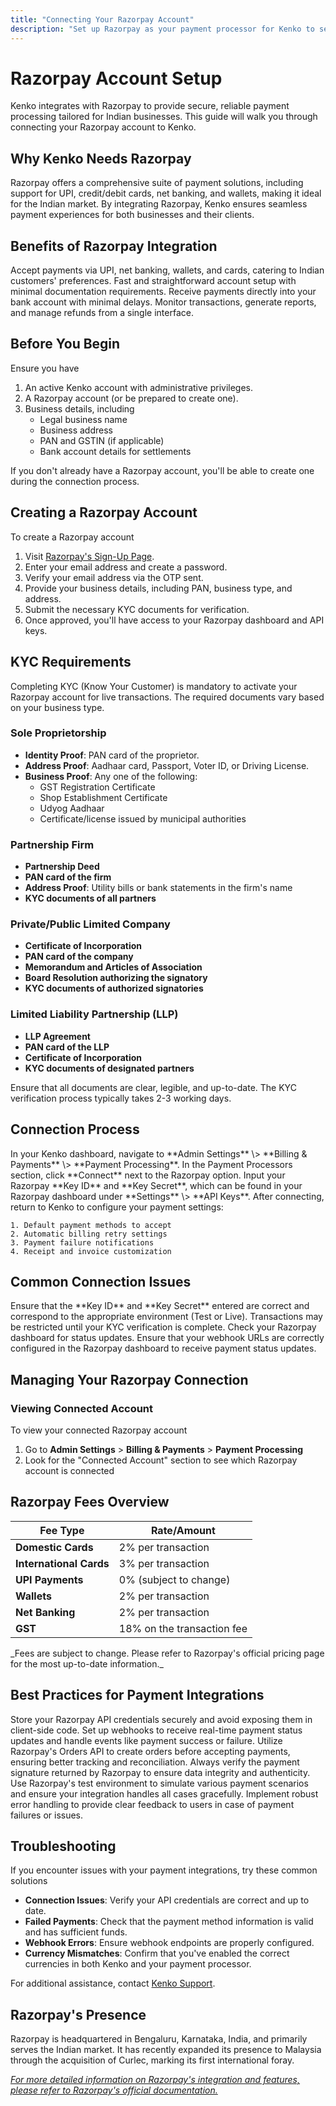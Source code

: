 ```yaml
---
title: "Connecting Your Razorpay Account"
description: "Set up Razorpay as your payment processor for Kenko to securely handle transactions"
---
```


# Razorpay Account Setup

Kenko integrates with Razorpay to provide secure, reliable payment processing tailored for Indian businesses. This guide will walk you through connecting your Razorpay account to Kenko.

## Why Kenko Needs Razorpay

Razorpay offers a comprehensive suite of payment solutions, including support for UPI, credit/debit cards, net banking, and wallets, making it ideal for the Indian market. By integrating Razorpay, Kenko ensures seamless payment experiences for both businesses and their clients.

## Benefits of Razorpay Integration

<CardGroup cols={2}>
  <Card title="Localized Payment Methods" icon="globe">
    Accept payments via UPI, net banking, wallets, and cards, catering to Indian customers' preferences.
  </Card>
  <Card title="Quick Onboarding" icon="rocket">
    Fast and straightforward account setup with minimal documentation requirements.
  </Card>
  <Card title="Real-Time Settlements" icon="clock">
    Receive payments directly into your bank account with minimal delays.
  </Card>
  <Card title="Comprehensive Dashboard" icon="chart-line">
    Monitor transactions, generate reports, and manage refunds from a single interface.
  </Card>
</CardGroup>

## Before You Begin

Ensure you have

1. An active Kenko account with administrative privileges.
2. A Razorpay account (or be prepared to create one).
3. Business details, including
   - Legal business name
   - Business address
   - PAN and GSTIN (if applicable)
   - Bank account details for settlements

<Note>
  If you don't already have a Razorpay account, you'll be able to create one during the connection process.
</Note>

## Creating a Razorpay Account

To create a Razorpay account

1. Visit [Razorpay's Sign-Up Page](https://dashboard.razorpay.com/signup).
2. Enter your email address and create a password.
3. Verify your email address via the OTP sent.
4. Provide your business details, including PAN, business type, and address.
5. Submit the necessary KYC documents for verification.
6. Once approved, you'll have access to your Razorpay dashboard and API keys.

## **KYC Requirements**

Completing KYC (Know Your Customer) is mandatory to activate your Razorpay account for live transactions. The required documents vary based on your business type.

### Sole Proprietorship

- **Identity Proof**: PAN card of the proprietor.
- **Address Proof**: Aadhaar card, Passport, Voter ID, or Driving License.
- **Business Proof**: Any one of the following:
  - GST Registration Certificate
  - Shop Establishment Certificate
  - Udyog Aadhaar
  - Certificate/license issued by municipal authorities

### Partnership Firm

- **Partnership Deed**
- **PAN card of the firm**
- **Address Proof**: Utility bills or bank statements in the firm's name
- **KYC documents of all partners**

### Private/Public Limited Company

- **Certificate of Incorporation**
- **PAN card of the company**
- **Memorandum and Articles of Association**
- **Board Resolution authorizing the signatory**
- **KYC documents of authorized signatories**

### Limited Liability Partnership (LLP)

- **LLP Agreement**
- **PAN card of the LLP**
- **Certificate of Incorporation**
- **KYC documents of designated partners**

<Note>
  Ensure that all documents are clear, legible, and up-to-date. The KYC verification process typically takes 2-3 working days.
</Note>

## Connection Process

<Steps>
  <Step title="Access Payment Settings">
    In your Kenko dashboard, navigate to **Admin Settings** \> **Billing & Payments** \> **Payment Processing**.
  </Step>
  <Step title="Select Razorpay">
    In the Payment Processors section, click **Connect** next to the Razorpay option.
  </Step>
  <Step title="Enter API Credentials">
    Input your Razorpay **Key ID** and **Key Secret**, which can be found in your Razorpay dashboard under **Settings** \> **API Keys**.
  </Step>
  <Step title="Configure Payment Settings">
    After connecting, return to Kenko to configure your payment settings:

    1. Default payment methods to accept
    2. Automatic billing retry settings
    3. Payment failure notifications
    4. Receipt and invoice customization
  </Step>
</Steps>

## Common Connection Issues

<AccordionGroup>
  <Accordion title="Invalid API Credentials" icon="key">
    Ensure that the **Key ID** and **Key Secret** entered are correct and correspond to the appropriate environment (Test or Live).
  </Accordion>
  <Accordion title="KYC Verification Pending" icon="id-card">
    Transactions may be restricted until your KYC verification is complete. Check your Razorpay dashboard for status updates.
  </Accordion>
  <Accordion title="Webhook Failures" icon="webhook">
    Ensure that your webhook URLs are correctly configured in the Razorpay dashboard to receive payment status updates.
  </Accordion>
</AccordionGroup>

## Managing Your Razorpay Connection

### Viewing Connected Account

To view your connected Razorpay account

1. Go to **Admin Settings** \> **Billing & Payments** \> **Payment Processing**
2. Look for the "Connected Account" section to see which Razorpay account is connected

## Razorpay Fees Overview

| Fee Type                | Rate/Amount                |
| ----------------------- | -------------------------- |
| **Domestic Cards**      | 2% per transaction         |
| **International Cards** | 3% per transaction         |
| **UPI Payments**        | 0% (subject to change)     |
| **Wallets**             | 2% per transaction         |
| **Net Banking**         | 2% per transaction         |
| **GST**                 | 18% on the transaction fee |

<Note>
  _Fees are subject to change. Please refer to Razorpay's official pricing page for the most up-to-date information._
</Note>

## Best Practices for Payment Integrations

<CardGroup cols={2}>
  <Card title="Secure API Keys" icon="lock">
    Store your Razorpay API credentials securely and avoid exposing them in client-side code.
  </Card>
  <Card title="Implement Webhooks" icon="webhook">
    Set up webhooks to receive real-time payment status updates and handle events like payment success or failure.
  </Card>
  <Card title="Use Orders API" icon="file-invoice">
    Utilize Razorpay's Orders API to create orders before accepting payments, ensuring better tracking and reconciliation.
  </Card>
  <Card title="Verify Signatures" icon="signature">
    Always verify the payment signature returned by Razorpay to ensure data integrity and authenticity.
  </Card>
  <Card title="Test Thoroughly" icon="flask">
    Use Razorpay's test environment to simulate various payment scenarios and ensure your integration handles all cases gracefully.
  </Card>
  <Card title="Handle Errors Gracefully" icon="bug">
    Implement robust error handling to provide clear feedback to users in case of payment failures or issues.
  </Card>
</CardGroup>

## Troubleshooting

If you encounter issues with your payment integrations, try these common solutions

- **Connection Issues**: Verify your API credentials are correct and up to date.
- **Failed Payments**: Check that the payment method information is valid and has sufficient funds.
- **Webhook Errors**: Ensure webhook endpoints are properly configured.
- **Currency Mismatches**: Confirm that you've enabled the correct currencies in both Kenko and your payment processor.

For additional assistance, contact [Kenko Support](mailto:support@gokenko.com).

## Razorpay's Presence

Razorpay is headquartered in Bengaluru, Karnataka, India, and primarily serves the Indian market. It has recently expanded its presence to Malaysia through the acquisition of Curlec, marking its first international foray.

[_For more detailed information on Razorpay's integration and features, please refer to Razorpay's official documentation._](https://razorpay.com/docs/)